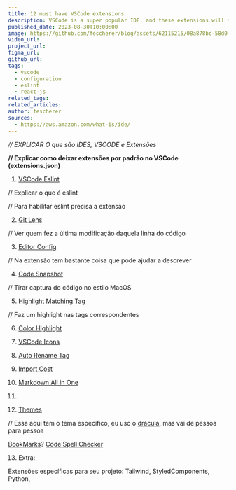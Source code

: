 ```yaml
---
title: 12 must have VSCode extensions
description: VSCode is a super popular IDE, and these extensions will make even better!
published_date: 2023-08-30T10:00:00
image: https://github.com/fescherer/blog/assets/62115215/08a878bc-58d0-46c2-b7f7-b74599587948
video_url:
project_url:
figma_url:
github_url:
tags:
  - vscode
  - configuration
  - eslint
  - react-js
related_tags:
related_articles:
author: fescherer
sources:
  - https://aws.amazon.com/what-is/ide/
---
```


*// EXPLICAR O que são IDES, VSCODE e Extensões*

**// Explicar como deixar extensões por padrão no VSCode (extensions.json)**

1. [VSCode Eslint](https://marketplace.visualstudio.com/items?itemName=dbaeumer.vscode-eslint)

// Explicar o que é eslint

// Para habilitar eslint precisa a extensão

2. [Git Lens](https://marketplace.visualstudio.com/items?itemName=eamodio.gitlens)

// Ver quem fez a última modificação daquela linha do código

3. [Editor Config](https://marketplace.visualstudio.com/items?itemName=EditorConfig.EditorConfig)

// Na extensão tem bastante coisa que pode ajudar a descrever

4. [Code Snapshot](https://marketplace.visualstudio.com/items?itemName=robertz.code-snapshot)

// Tirar captura do código no estilo MacOS

5. [Highlight Matching Tag](https://marketplace.visualstudio.com/items?itemName=vincaslt.highlight-matching-tag)

// Faz um highlight nas tags correspondentes

6. [Color Highlight](https://marketplace.visualstudio.com/items?itemName=naumovs.color-highlight)

7. [VSCode Icons](https://marketplace.visualstudio.com/items?itemName=vscode-icons-team.vscode-icons)

8. [Auto Rename Tag](https://marketplace.visualstudio.com/items?itemName=formulahendry.auto-rename-tag)

9. [Import Cost](https://marketplace.visualstudio.com/items?itemName=wix.vscode-import-cost)

10. [Markdown All in One](https://marketplace.visualstudio.com/items?itemName=yzhang.markdown-all-in-one)

11. []()

12. [Themes](https://vscodethemes.com/)

// Essa aqui tem o tema específico, eu uso o [drácula](https://marketplace.visualstudio.com/items?itemName=dracula-theme.theme-dracula), mas vai de pessoa para pessoa

[BookMarks](https://marketplace.visualstudio.com/items?itemName=alefragnani.Bookmarks)?
[Code Spell Checker](https://marketplace.visualstudio.com/items?itemName=streetsidesoftware.code-spell-checker)

13. Extra:

Extensões específicas para seu projeto: Tailwind, StyledComponents, Python,

